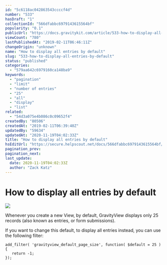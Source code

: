 ```yaml
---
id: "5c6118ac042863543ccccf4d"
number: "533"
hasDraft: "1"
collectionId: "566dfabbc6979143615564bf"
popularity: "0.1"
publicUrl: "https://docs.gravitykit.com/article/533-how-to-display-all-entries-by-default"
viewCount: "780"
lastPublishedAt: "2019-02-11T06:46:11Z"
changeOrigin: "unknown"
name: "How to display all entries by default"
slug: "533-how-to-display-all-entries-by-default"
status: "published"
categories: 
  - "579aa642c6979160ca148ba9"
keywords: 
  - "pagination"
  - "limit"
  - "number of entries"
  - "25"
  - "all"
  - "display"
  - "list"
related: 
  - "54d3a075e4b086c0c09652f4"
createdBy: "80506"
createdAt: "2019-02-11T06:39:40Z"
updatedBy: "59634"
updatedAt: "2020-11-19T04:02:33Z"
title: "How to display all entries by default"
hsEditUrl: "https://secure.helpscout.net/docs/566dfabbc6979143615564bf/article/5c6118ac042863543ccccf4d"
pagination_prev: 
pagination_next: 
last_update:
  date: 2020-11-19T04:02:33Z
  author: "Zack Katz"
---
```


# How to display all entries by default

![](https://s3.amazonaws.com/helpscout.net/docs/assets/54c58489e4b051242988532c/images/5c6119f32c7d3a66e32e41db/file-IW58wyOxgp.png)

Whenever you create a new View, by default, GravityView displays only 25 records (also known as entries, or form submissions).

If you want to change this default, to display all entries instead, you can use the following filter:

```
add_filter( 'gravityview_default_page_size', function( $default = 25 ) {
   return -1;
});
```